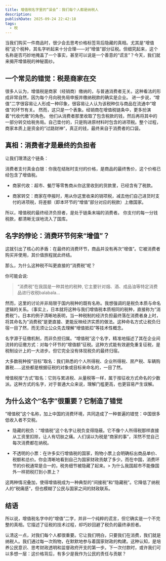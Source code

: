 ```yaml
---
title: 增值税名字里的“误会”：我们每个人都是纳税人
description:
publishDate: 2025-09-24 22:42:18
tags:
  - 税
---
```


当我们购买一件商品时，很少会去思考价格标签背后隐藏的真相。尤其是“增值税”这个税种，其名字听起来十分合理——对“增值”部分征税。但细究起来，这个名称是否巧妙地掩盖了一个事实，甚至可以说是一个善意的“谎言”？今天，我们就来揭开增值税的神秘面纱。

## 一个常见的错觉：税是商家在交

很多人认为，增值税是商家（经销商）缴纳的，与普通消费者无关。这种看法的形成非常自然，因为每个月向税务局申报并缴纳税款的确实是企业。
进一步说，“增值”二字很容易让人形成一种印象，很容易让人认为该税种仅与商品在流通中“增值”的环节有关。
然而，这只是一个表象。经销商在增值税链条中，更多扮演着“代收代缴”的角色。 他们从消费者那里收取了包含税款的钱，然后再将其中的一部分转交给税务局。自己垫付的，只是购进原材料时包含的进项税。整个过程，商家本质上是资金的“过路财神”，真正的钱，最终来自于消费者的口袋。

## 真相：消费者才是最终的负担者

让我们理清这个链条：

消费者支付真金白银：你我在结账时支付的价格，是商品的最终售价，这个价格已经包含了增值税。

- 商家代收：超市、餐厅等零售商从你这里收到的货款里，已经含有了税款。

- 商家转交：商家在申报时，用从你这里收来的销项税，减去他们自己进货时支付的进项税，将差额（即本环节的“增值”部分对应的税款）上缴国家。

所以，增值税的最终经济负担者，是处于链条末端的消费者。 你支付的每一分钱税款，都清晰无误地流入了国库。

## 名字的悖论：消费环节何来“增值”？

这就引出了核心的矛盾：在最终的消费环节，商品并没有再次“增值”。它被消费者购买并使用，其价值旅程就此终结。

那么，为什么这种税不叫更直接的“消费税”呢？

你可能会说:

> “消费税”在我国是一种其他的税种, 它主要针对烟、酒、成品油等特定消费品进行收税balabala...

然而，这里的讨论并非局限于国内税种的既有名称。我想强调的是税负本质与命名逻辑的关系。（事实上，日本就将这种与我们增值税本质相同的税种，直接称为“消费税”）。日本的例子清晰地表明，当一种税制的经济负担最终落在消费者身上时，将其命名为“消费税”是更直接、更能反映经济实质的做法。这种命名方式让税负归宿一目了然，而无须让公众先去理解“增值抵扣”等技术性概念。

名字源于征缴机制，而非负担归属。“增值税”这个名字，精准地描述了其在企业间流转的征缴方式：对每个环节的“增值额”征税。这种方式能有效避免重复征税，是税制设计上的一大进步。但它完全没有体现税负的最终归宿。

大多数税种按“目标”取名：我们熟悉的个人所得税、企业所得税、房产税、车辆购置税……这些都是根据征税的对象或目标来命名的，一目了然。

增值税按“方式”取名：它则与累进税、从量税等一样，属于按征收方式命名的少数派。这种方式的名字，对于普通大众来说，理解门槛更高，也更容易产生误解。

## 为什么这个“名字”很重要？它制造了错觉

“增值税”这个名称，加上中国的消费环境，共同造成了一种普遍的错觉：中国很多低收入者不交税。

- 隐藏的税负：“增值税”这个名字让税负变得隐蔽。它不像个人所得税那样直接从工资里扣除，让人有切肤之痛。人们误以为税是“商家的事”，浑然不觉自己每次消费都在纳税。

- 不透明的小票：在许多实行增值税的国家，购物小票上会明确标出商品单价、税额和总价。你会清晰地看到自己为国家财政贡献了多少。而在中国，消费环节的价税通常是合一的，税务细节被隐藏了起来。> 为什么我国超市不能像国外一样把税打到小票上？

这两种情况叠加，使得增值税成为一种典型的“间接税”和“隐藏税”。它降低了纳税人的“税痛感”，但也模糊了公民与国家之间的财政联系。

## 结语

所以说，增值税名字中的“增值”二字，并非一个纯粹的谎言，但它确实是一个不完整的真相。它描述了征税的技术过程，却巧妙回避了税负的最终承担者。

认清这一点，对我们每个人都很重要。它让我们明白，只要我们在消费，我们就是纳税人。我们通过每一次购物，在默默地参与着国家财政的构建。这种认知，是培养公民意识、思考财政透明和监督政府开支的第一步。下一次付款时，或许我们可以多想一层：这价格背后，有多少是我作为公民的责任与贡献？
